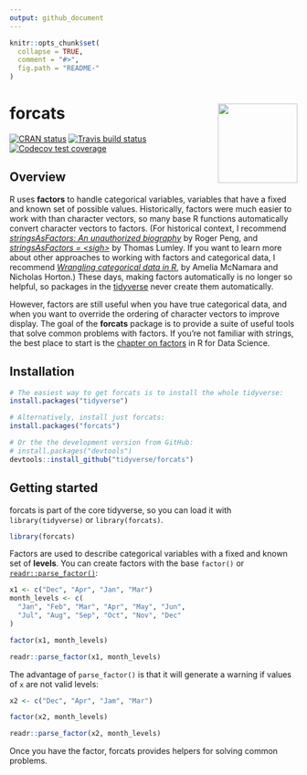 ```yaml
---
output: github_document
---
```


<!-- README.md is generated from README.Rmd. Please edit that file -->

```r
knitr::opts_chunk$set(
  collapse = TRUE,
  comment = "#>",
  fig.path = "README-"
)
```

# forcats <img src='man/figures/logo.png' align="right" height="139" />

<!-- badges: start -->
[![CRAN status](https://www.r-pkg.org/badges/version/forcats)](https://cran.r-project.org/package=forcats)
[![Travis build status](https://travis-ci.org/tidyverse/forcats.svg?branch=master)](https://travis-ci.org/tidyverse/forcats)
[![Codecov test coverage](https://codecov.io/gh/tidyverse/forcats/branch/master/graph/badge.svg)](https://codecov.io/gh/tidyverse/forcats?branch=master)
<!-- badges: end -->

## Overview

R uses __factors__ to handle categorical variables, variables that have a fixed and known set of possible values. Historically, factors were much easier to work with than character vectors, so many base R functions automatically convert character vectors to factors. (For historical context, I recommend [_stringsAsFactors: An unauthorized biography_](http://simplystatistics.org/2015/07/24/stringsasfactors-an-unauthorized-biography/) by Roger Peng, and [_stringsAsFactors = \<sigh\>_](http://notstatschat.tumblr.com/post/124987394001/stringsasfactors-sigh) by Thomas Lumley.  If you want to learn more about other approaches to working with factors and categorical data, I recommend [_Wrangling categorical data in R_](https://peerj.com/preprints/3163/), by Amelia McNamara and Nicholas Horton.) These days, making factors automatically is no longer so helpful, so packages in the [tidyverse](http://tidyverse.org) never create them automatically.

However, factors are still useful when you have true categorical data, and when you want to override the ordering of character vectors to improve display. The goal of the __forcats__ package is to provide a suite of useful tools that solve common problems with factors. If you're not familiar with strings, the best place to start is the [chapter on factors](http://r4ds.had.co.nz/factors.html) in R for Data Science.

## Installation

```R
# The easiest way to get forcats is to install the whole tidyverse:
install.packages("tidyverse")

# Alternatively, install just forcats:
install.packages("forcats")

# Or the the development version from GitHub:
# install.packages("devtools")
devtools::install_github("tidyverse/forcats")
```

## Getting started

forcats is part of the core tidyverse, so you can load it with `library(tidyverse)` or `library(forcats)`.

```r
library(forcats)
```

Factors are used to describe categorical variables with a fixed and known set of __levels__. You can create factors with the base `factor()` or [`readr::parse_factor()`](http://readr.tidyverse.org/reference/parse_factor.html):

```r
x1 <- c("Dec", "Apr", "Jan", "Mar")
month_levels <- c(
  "Jan", "Feb", "Mar", "Apr", "May", "Jun", 
  "Jul", "Aug", "Sep", "Oct", "Nov", "Dec"
)

factor(x1, month_levels)

readr::parse_factor(x1, month_levels)
```

The advantage of `parse_factor()` is that it will generate a warning if values of `x` are not valid levels:

```r
x2 <- c("Dec", "Apr", "Jam", "Mar")

factor(x2, month_levels)

readr::parse_factor(x2, month_levels)
```

Once you have the factor, forcats provides helpers for solving common problems. 
